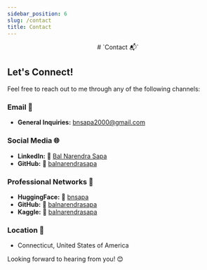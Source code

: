 ---
sidebar_position: 6
slug: /contact
title: Contact
---
<center>
# `Contact 📬`
</center>

## Let's Connect!

Feel free to reach out to me through any of the following channels:

### Email 📧
- **General Inquiries:** [bnsapa2000@gmail.com](mailto:bnsapa2000@gmail.com)

### Social Media 🌐
- **LinkedIn:** 🔗 [Bal Narendra Sapa](https://www.linkedin.com/in/bal-narendra-s/)
- **GitHub:** 🔗 [balnarendrasapa](https://github.com/balnarendrasapa)

### Professional Networks 💼
- **HuggingFace:** 🔗 [bnsapa](https://huggingface.co/bnsapa)
- **GitHub:** 🔗 [balnarendrasapa](https://github.com/balnarendrasapa)
- **Kaggle:** 🔗 [balnarendrasapa](https://www.kaggle.com/balnarendrasapa)

### Location 📍
- Connecticut, United States of America

Looking forward to hearing from you! 😊
